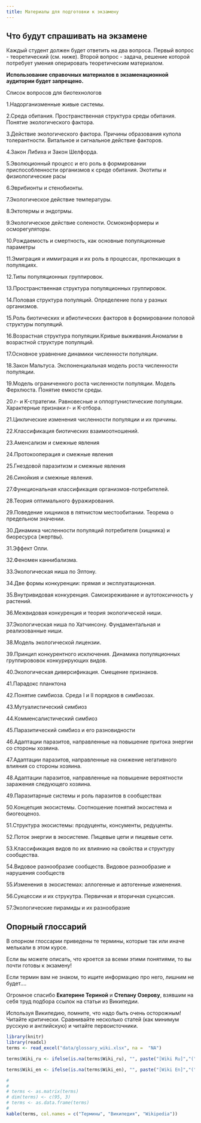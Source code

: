```yaml
---
title: Материалы для подготовки к экзамену
---
```


## Что будут спрашивать на экзамене

Каждый студент должен будет ответить на два вопроса. Первый вопрос - теоретический (см. ниже). Второй вопрос - задача, решение которой потребует умения оперировать теоретическим материалом.


**Использование справочных материалов в экзаменационной аудитории будет запрещено.**  

<!-- Версия для биологов -->
<!-- Список теоретических вопросов (именно они и будут предложены на экзамене) -->

<!-- **Восклицательным знаком (!) помечены те вопросы, ответы на которые были даны на семинарах или в литературе, рекомендованной для самостоятельного изучения (самостоятельные работы №№ 1, 2)** -->

<!-- 1.Надорганизменные живые системы. -->

<!-- 2.Среда обитания. Пространственная структура среды обитания. Понятие экологического фактора. -->

<!-- 3.Действие экологического фактора. Причины образования купола толерантности. Витальное и сигнальное действие факторов. -->

<!-- 4.Закон Либиха и Закон Шелфорда. -->

<!-- 5!.Эволюционный процесс и его роль в формировании приспособленности организмов к среде обитания. Экотипы и физиологические расы -->

<!-- 6.Эврибионты и стенобионты. -->

<!-- 7!.Изменение реакции организмов на действие экологического фактора в пространстве и времени. Ритмы в активности организмов: Циркадные и лунные ритмы. -->

<!-- 8.Классификации экологических факторов. -->

<!-- 9!.Экологическое действие света (фотопериодизм) -->

<!-- 10!.Экологическое действие света (сциофиты и гелиофиты) -->

<!-- 11!.Экологическое действие температуры. -->

<!-- 12.Эктотермы и эндотрмы. Правило суммы эффективных температур. -->

<!-- 13.Экологическое действие солености. Осмоконформеры и осморегуляторы. -->

<!-- 14.Ресурсы и их отличие от других факторов среды. -->

<!-- 15.Унитарные и модулярные организмы и особенности их связи с окружающей средой. -->

<!-- 16.Методы определения численности популяционных группировок. -->

<!-- 17.Рождаемость и смертность, как основные популяционные параметры -->

<!-- 18.Эмиграция и иммиграция и их роль в процессах, протекающих в популяциях. -->

<!-- 19.Типы популяционных группировок. -->

<!-- 20.Пространственная структура популяционных группировок. -->

<!-- 21.Половая структура популяций. Определение пола у разных организмов. -->

<!-- 22.Роль биотических и абиотических факторов в формировании половой структуры популяций. -->

<!-- 23.Циклические изменения в половой структуре популяций. -->

<!-- 24.Возрастная структура популяции.Кривые выживания.Аномалии в возрастной структуре популяций. -->

<!-- 25.Основное уравнение динамики численности популяции. -->

<!-- 26.Закон Мальтуса. Экспоненциальная модель роста численности популяции. -->

<!-- 27.Модель ограниченного роста численности популяции. Модель Ферхюльста. Понятие емкости среды. Динамика -->
<!-- первого и второго порядка. -->

<!-- 28.r- и K-стратегии. Равновесные и оппортунистические популяции. Характерные признаки r- и K-отбора. -->

<!-- 29.Классификация стратегий видов Раменского-Грайма -->

<!-- 30.Циклические изменения численности популяции и их причины. -->

<!-- 31.Классификация симфизиологичских связей -->

<!-- 32.Классификация взаимоотношений по результату взаимодействий. -->

<!-- 33.Аменсализм и смежные явления -->

<!-- 34.Протокооперация и смежные явления -->

<!-- 35.Гнездовой паразитизм и смежные явления -->

<!-- 36.Cинойкия и смежные явления. -->

<!-- 37.Функциональная классификация организмов-потребителей. -->

<!-- 38.Теория оптимального фуражирования. -->

<!-- 39.Поведение хищников в пятнистом местообитании. Теорема о предельном значении. -->

<!-- 40.Динамика численности популяций потребителя (хищника) и биоресурса (жертвы). -->

<!-- 41.Эффект Олли. -->

<!-- 42.Феномен каннибализма. -->

<!-- 43.Экологическая ниша по Элтону. Гильдии. -->

<!-- 44.Две формы конкуренции: прямая и эксплуатационная. -->

<!-- 45.Внутривидовая конкуренция. Самоизреживание и аутотоксичность у растений. -->

<!-- 46.Межвидовая конкуренция и теория экологической ниши. -->

<!-- 47.Экологическая ниша по Хатчинсону. Фундаментальная и реализованные ниши. -->

<!-- 48.Модель экологической лицензии. -->

<!-- 49.Принцип конкурентного исключения. Динамика популяций конкурирующих видов. -->

<!-- 50.Особенности конкурентных взаимоотношений в растительных сообществах -->

<!-- 51.Экологическая диверсификация. Смещение признаков. -->

<!-- 52.Парадокс планктона -->

<!-- 53.Влияние межвидовой и внутривидовой конкуренции на место видов в экосистеме. -->

<!-- 54.Понятие симбиоза. Среда I и II порядков в симбиозах. -->

<!-- 55.Стратегии симбионтов и хозяев в становлении разных типов симбиозов. -->

<!-- 56.Мутуалистический симбиоз -->

<!-- 57.Комменсалистический симбиоз -->

<!-- 58.Паразитический симбиоз и его разновидности -->

<!-- 59.Адаптации паразитов, направленные на повышение притока энергии со стороны хозяина. -->

<!-- 60.Адаптации паразитов, направленные на снижение негативного влияния со стороны хозяина. -->

<!-- 61.Адаптации паразитов, направленные на повышение вероятности заражения следующего хозяина. -->

<!-- 62.Паразитарные системы и роль паразитов в сообществах -->

<!-- 63.Концепция экосистемы. Соотношение понятий экосистема и биогеоценоз. -->

<!-- 64!.Автотрофный и гетеротрофный компоненты экосистемы, их пространственное и временнóе разделение. -->

<!-- 65.Структура экосистемы: продуценты, консументы, редуценты. -->

<!-- 66.Поток энергии в экосистеме. Пищевые цепи и пищевые сети. -->

<!-- 67!.Биогеохимические циклы (на примере цикла углерода). Обменный и резервный фонды биогеохимических циклов. -->

<!-- 68.Классификация видов по их влиянию на свойства и структуру сообщества. -->

<!-- 69.Видовое разнообразие сообществ. Видовое разнообразие и нарушения сообществ -->

<!-- 70!.Изменения в экосистемах: аллогенные и автогенные изменения. -->

<!-- 71!.Cукцессии и их струкутра. Первичная и вторичная сукцессия. -->

<!-- 72!.Флуктуации и их разнообразие. -->

<!-- 73.Экосистемный и популяционный подход в экологии. -->

<!-- 74!.Экологические ниши в растительном мире -->

<!-- 75!.Жизненные формы животных и растений. Жизненные формы по Раункиеру. -->

<!-- 76.В чём сходство и в чём различие понятий «хищник», «детритофаг» и «редуцент»? -->

<!-- 77.Автотрофные и гетеротрофные экосистемы. -->

<!-- 78.Гетеротрофные антропогенные экосистемы -->

<!-- 79!.Биологическая продуктивность экосистем -->

<!-- 80!.Круговороты органического вещества в водных и наземных экосистемах -->

<!-- 81.Экологические пирамиды и их разнообразие -->

<!-- 82!.Агроэкосистемы и их отличия от естественных фотоавтотрофных экосистем. -->

<!-- 83.Эксперимент «Биосфера 2» и причины его остановки. -->

<!-- 84.Суть и критика теории «Моноклимакса» Ф. Клеменса -->

<!-- 85.Адвентивные и инвазионные виды -->

<!-- 86!.Основные биомы суши, их площадь и продуктивность. -->



Список вопросов для биотехнологов

1.Надорганизменные живые системы.

2.Среда обитания. Пространственная структура среды обитания. Понятие экологического фактора.

3.Действие экологического фактора. Причины образования купола толерантности. Витальное и сигнальное действие факторов.

4.Закон Либиха и Закон Шелфорда.

5.Эволюционный процесс и его роль в формировании приспособленности организмов к среде обитания. Экотипы и физиологические расы

6.Эврибионты и стенобионты.

7.Экологическое действие температуры.

8.Эктотермы и эндотрмы.

9.Экологическое действие солености. Осмоконформеры и осморегуляторы.

10.Рождаемость и смертность, как основные популяционные параметры

11.Эмиграция и иммиграция и их роль в процессах, протекающих в популяциях.

12.Типы популяционных группировок.

13.Пространственная структура популяционных группировок.

14.Половая структура популяций. Определение пола у разных организмов.

15.Роль биотических и абиотических факторов в формировании половой структуры популяций.

16.Возрастная структура популяции.Кривые выживания.Аномалии в возрастной структуре популяций.

17.Основное уравнение динамики численности популяции.

18.Закон Мальтуса. Экспоненциальная модель роста численности популяции.

19.Модель ограниченного роста численности популяции. Модель Ферхлюста. Понятие емкости среды.

20.r- и K-стратегии. Равновесные и оппортунистические популяции. Характерные признаки r- и K-отбора.

21.Циклические изменения численности популяции и их причины.

22.Классификация биотических взаимоотношений.

23.Аменсализм и смежные явления

24.Протокооперация и смежные явления

25.Гнездовой паразитизм и смежные явления

26.Cинойкия и смежные явления.

27.Функциональная классификация организмов-потребителей.

28.Теория оптимального фуражирования.

29.Поведение хищников в пятнистом местообитании. Теорема о предельном значении.

30.Динамика численности популяций потребителя (хищника) и биоресурса (жертвы).

31.Эффект Олли.

32.Феномен каннибализма.

33.Экологическая ниша по Элтону.

34.Две формы конкуренции: прямая и эксплуатационная.

35.Внутривидовая конкуренция. Самоизреживание и аутотоксичность у растений.

36.Межвидовая конкуренция и теория экологической ниши.

37.Экологическая ниша по Хатчинсону. Фундаментальная и реализованные ниши.

38.Модель экологической лицензии.

39.Принцип конкурентного исключения. Динамика популяционных группирововок конкурирующих видов.

40.Экологическая диверсификация. Смещение признаков.

41.Парадокс планктона

42.Понятие симбиоза. Среда I и II порядков в симбиозах.

43.Мутуалистический симбиоз

44.Комменсалистический симбиоз

45.Паразитический симбиоз и его разновидности

46.Адаптации паразитов, направленные на повышение притока энергии со стороны хозяина.

47.Адаптации паразитов, направленные на снижение негативного влияния со стороны хозяина.

48.Адаптации паразитов, направленные на повышение вероятности заражения следующего хозяина.

49.Паразитарные системы и роль паразитов в сообществах

50.Концепция экосистемы. Соотношение понятий экосистема и биогеоценоз.

51.Структура экосистемы: продуценты, консументы, редуценты.

52.Поток энергии в экосистеме. Пищевые цепи и пищевые сети.

53.Классификация видов по их влиянию на свойства и структуру сообщества.

54.Видовое разнообразие сообществ. Видовое разнообразие и нарушения сообществ

55.Изменения в экосистемах: аллогенные и автогенные изменения.

56.Cукцессии и их струкутра. Первичная и вторичная сукцессия.

57.Экологические пирамиды и их разнообразие







## Опорный глоссарий {.smaller}

В опорном глоссарии приведены те термины, которые так или иначе мелькали в этом курсе. 

Если вы можете описать, что кроется за всеми этими понятиями, то вы почти готовы к экзамену!

Если термин вам не знаком, то ищите информацию про него, лишним не будет....

Огромное спасибо **Екатерине Териной** и **Степану Озерову**, взявшим на себя труд подбора ссылок на статьи из Википедии.

Используя Википедию, помните, что надо быть очень осторожным! Читайте критически. Сравнивайте несколько статей (как минимум русскую и английскую) и читайте первоисточники. 

```r
library(knitr)
library(readxl)
terms <- read_excel("data/glossary_wiki.xlsx", na =  "NA")

terms$Wiki_ru <- ifelse(is.na(terms$Wiki_ru), "", paste("[Wiki Ru]","(",terms$Wiki_ru,")", sep = ""))

terms$Wiki_en <- ifelse(is.na(terms$Wiki_en), "", paste("[Wiki En]","(",terms$Wiki_en,")", sep = ""))

# 
# 
# terms <- as.matrix(terms)
# dim(terms) <- c(95, 3)
# terms <- as.data.frame(terms)
# 
kable(terms, col.names = c("Термины", "Википедия", "Wikipedia"))
```


<!-- ```{r, echo=FALSE, message=FALSE} -->
<!-- library(readxl) -->
<!-- library(dplyr) -->

<!-- # exam_date <- "17 мая 1" -->
<!-- exam_date <- "17 мая 2" -->

<!-- students <- read_excel("data/Exam_2021_biotech_schedule.xlsx") -->

<!-- group <- students %>% filter(Date == exam_date) -->

<!-- files <- list.files("data/Bilets") -->

<!-- files_sample <- sample(files, nrow(group)) -->

<!-- task <- data.frame(Name = paste(group$Name), Link = paste("[Задача](data/Bilets/",files_sample,")", sep = "")) -->


<!-- ``` -->


<!-- ## Вопросы для экзамена -->

<!-- ```{r, echo=FALSE, message=FALSE} -->
<!-- kable(task, col.names = c("Ф.И.", "Задача для экзамена")) -->
<!-- ``` -->

